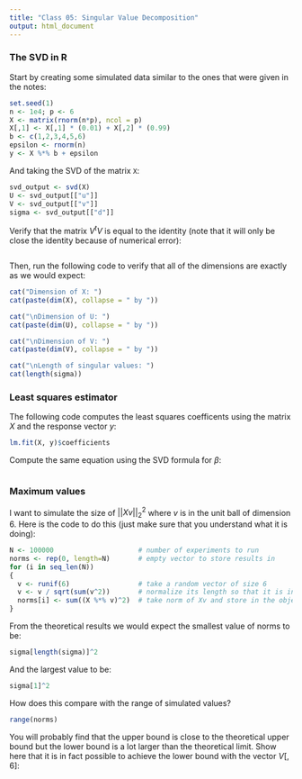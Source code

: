 ```yaml
---
title: "Class 05: Singular Value Decomposition"
output: html_document
---
```


### The SVD in R

Start by creating some simulated data similar to the ones that were given in
the notes:

```r
set.seed(1)
n <- 1e4; p <- 6
X <- matrix(rnorm(n*p), ncol = p)
X[,1] <- X[,1] * (0.01) + X[,2] * (0.99)
b <- c(1,2,3,4,5,6)
epsilon <- rnorm(n)
y <- X %*% b + epsilon
```

And taking the SVD of the matrix `X`:

```r
svd_output <- svd(X)
U <- svd_output[["u"]]
V <- svd_output[["v"]]
sigma <- svd_output[["d"]]
```

Verify that the matrix $V^t V$ is equal to the identity (note that it will only
be close the identity because of numerical error):

```r

```

Then, run the following code to verify that all of the dimensions are exactly as we
would expect:

```r
cat("Dimension of X: ")
cat(paste(dim(X), collapse = " by "))

cat("\nDimension of U: ")
cat(paste(dim(U), collapse = " by "))

cat("\nDimension of V: ")
cat(paste(dim(V), collapse = " by "))

cat("\nLength of singular values: ")
cat(length(sigma))
```

### Least squares estimator

The following code computes the least squares coefficents using the
matrix $X$ and the response vector $y$:

```r
lm.fit(X, y)$coefficients
```

Compute the same equation using the SVD formula for $\beta$:

```r

```


### Maximum values

I want to simulate the size of $|| X v ||_2^2$ where $v$ is in the unit
ball of dimension 6. Here is the code to do this (just make sure that you
understand what it is doing):

```r
N <- 100000                     # number of experiments to run
norms <- rep(0, length=N)       # empty vector to store results in 
for (i in seq_len(N))
{
  v <- runif(6)                 # take a random vector of size 6
  v <- v / sqrt(sum(v^2))       # normalize its length so that it is in the l2 unit ball
  norms[i] <- sum((X %*% v)^2)  # take norm of Xv and store in the object `norms`
}
```

From the theoretical results we would expect the smallest value of norms to be:

```r
sigma[length(sigma)]^2
```

And the largest value to be:

```r
sigma[1]^2
```

How does this compare with the range of simulated values?

```r
range(norms)
```

You will probably find that the upper bound is close to the theoretical
upper bound but the lower bound is a lot larger than the theoretical limit.
Show here that it is in fact possible to achieve the lower bound with the
vector $V[, 6]$:

```r

```









